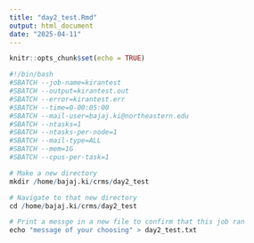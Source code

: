 ```yaml
---
title: "day2_test.Rmd"
output: html_document
date: "2025-04-11"
---
```


```r
knitr::opts_chunk$set(echo = TRUE)
```

```r

#!/bin/bash
#SBATCH --job-name=kirantest
#SBATCH --output=kirantest.out
#SBATCH --error=kirantest.err
#SBATCH --time=0-00:05:00
#SBATCH --mail-user=bajaj.ki@northeastern.edu
#SBATCH --ntasks=1 
#SBATCH --ntasks-per-node=1
#SBATCH --mail-type=ALL
#SBATCH --mem=1G 
#SBATCH --cpus-per-task=1

# Make a new directory
mkdir /home/bajaj.ki/crms/day2_test

# Navigate to that new directory
cd /home/bajaj.ki/crms/day2_test

# Print a messge in a new file to confirm that this job ran
echo "message of your choosing" > day2_test.txt

```